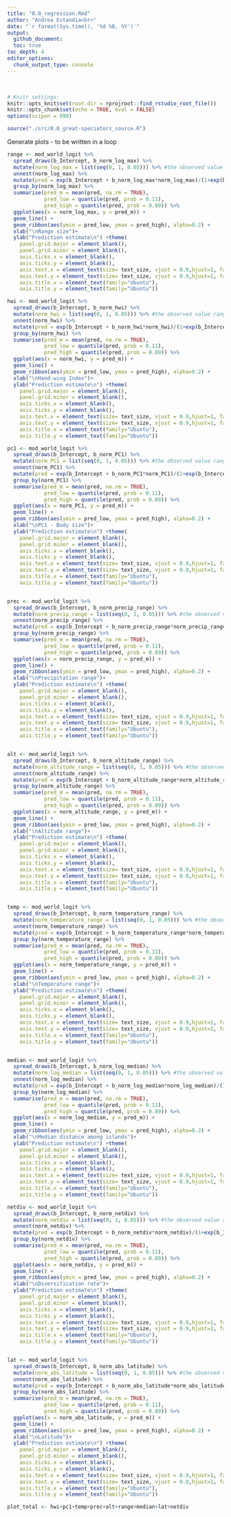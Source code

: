 ```yaml
---
title: "0.0_regression.Rmd"
author: "Andrea Estandia<br>"
date: "`r format(Sys.time(), '%d %B, %Y')`"
output:
  github_document:
  toc: true
toc_depth: 4
editor_options:
  chunk_output_type: console
---
```

  <br>
  
```r
# Knitr settings: 
knitr::opts_knit$set(root.dir = rprojroot::find_rstudio_root_file())
knitr::opts_chunk$set(echo = TRUE, eval = FALSE)
options(scipen = 999)
```

```r
source("./src/0.0_great-speciators_source.R")
```

Generate plots - to be written in a loop
```r
range <- mod_world_logit %>%
  spread_draws(b_Intercept, b_norm_log_max) %>%
  mutate(norm_log_max = list(seq(0, 1, 0.05))) %>% #the observed value range of MSESC
  unnest(norm_log_max) %>%
  mutate(pred = exp(b_Intercept + b_norm_log_max*norm_log_max)/(1+exp(b_Intercept + b_norm_log_max*norm_log_max))) %>%
  group_by(norm_log_max) %>%
  summarise(pred_m = mean(pred, na.rm = TRUE),
            pred_low = quantile(pred, prob = 0.11),
            pred_high = quantile(pred, prob = 0.89)) %>%
  ggplot(aes(x = norm_log_max, y = pred_m)) +
  geom_line() +
  geom_ribbon(aes(ymin = pred_low, ymax = pred_high), alpha=0.2) +
  xlab("\nRange size")+
  ylab("Prediction estimate\n") +theme(
    panel.grid.major = element_blank(),
    panel.grid.minor = element_blank(),
    axis.ticks.x = element_blank(),
    axis.ticks.y = element_blank(),
    axis.text.x = element_text(size= text_size, vjust = 0.9,hjust=1, family="Ubuntu"),
    axis.text.y = element_text(size= text_size, vjust = 0.9,hjust=1, family="Ubuntu"),
    axis.title.x = element_text(family="Ubuntu"),
    axis.title.y = element_text(family="Ubuntu"))

hwi <- mod_world_logit %>%
  spread_draws(b_Intercept, b_norm_hwi) %>%
  mutate(norm_hwi = list(seq(0, 1, 0.05))) %>% #the observed value range of MSESC
  unnest(norm_hwi) %>%
  mutate(pred = exp(b_Intercept + b_norm_hwi*norm_hwi)/(1+exp(b_Intercept + b_norm_hwi*norm_hwi))) %>%
  group_by(norm_hwi) %>%
  summarise(pred_m = mean(pred, na.rm = TRUE),
            pred_low = quantile(pred, prob = 0.11),
            pred_high = quantile(pred, prob = 0.89)) %>%
  ggplot(aes(x = norm_hwi, y = pred_m)) +
  geom_line() +
  geom_ribbon(aes(ymin = pred_low, ymax = pred_high), alpha=0.2) +
  xlab("\nHand-wing Index")+
  ylab("Prediction estimate\n") +theme(
    panel.grid.major = element_blank(),
    panel.grid.minor = element_blank(),
    axis.ticks.x = element_blank(),
    axis.ticks.y = element_blank(),
    axis.text.x = element_text(size= text_size, vjust = 0.9,hjust=1, family="Ubuntu"),
    axis.text.y = element_text(size= text_size, vjust = 0.9,hjust=1, family="Ubuntu"),
    axis.title.x = element_text(family="Ubuntu"),
    axis.title.y = element_text(family="Ubuntu"))

pc1 <- mod_world_logit %>%
  spread_draws(b_Intercept, b_norm_PC1) %>%
  mutate(norm_PC1 = list(seq(0, 1, 0.05))) %>% #the observed value range of MSESC
  unnest(norm_PC1) %>%
  mutate(pred = exp(b_Intercept + b_norm_PC1*norm_PC1)/(1+exp(b_Intercept + b_norm_PC1*norm_PC1))) %>%
  group_by(norm_PC1) %>%
  summarise(pred_m = mean(pred, na.rm = TRUE),
            pred_low = quantile(pred, prob = 0.11),
            pred_high = quantile(pred, prob = 0.89)) %>%
  ggplot(aes(x = norm_PC1, y = pred_m)) +
  geom_line() +
  geom_ribbon(aes(ymin = pred_low, ymax = pred_high), alpha=0.2) +
  xlab("\nPC1 - Body size")+
  ylab("Prediction estimate\n") +theme(
    panel.grid.major = element_blank(),
    panel.grid.minor = element_blank(),
    axis.ticks.x = element_blank(),
    axis.ticks.y = element_blank(),
    axis.text.x = element_text(size= text_size, vjust = 0.9,hjust=1, family="Ubuntu"),
    axis.text.y = element_text(size= text_size, vjust = 0.9,hjust=1, family="Ubuntu"),
    axis.title.x = element_text(family="Ubuntu"),
    axis.title.y = element_text(family="Ubuntu"))


prec <- mod_world_logit %>%
  spread_draws(b_Intercept, b_norm_precip_range) %>%
  mutate(norm_precip_range = list(seq(0, 1, 0.05))) %>% #the observed value range of MSESC
  unnest(norm_precip_range) %>%
  mutate(pred = exp(b_Intercept + b_norm_precip_range*norm_precip_range)/(1+exp(b_Intercept + b_norm_precip_range*norm_precip_range))) %>%
  group_by(norm_precip_range) %>%
  summarise(pred_m = mean(pred, na.rm = TRUE),
            pred_low = quantile(pred, prob = 0.11),
            pred_high = quantile(pred, prob = 0.89)) %>%
  ggplot(aes(x = norm_precip_range, y = pred_m)) +
  geom_line() +
  geom_ribbon(aes(ymin = pred_low, ymax = pred_high), alpha=0.2) +
  xlab("\nPrecipitation range")+
  ylab("Prediction estimate\n") +theme(
    panel.grid.major = element_blank(),
    panel.grid.minor = element_blank(),
    axis.ticks.x = element_blank(),
    axis.ticks.y = element_blank(),
    axis.text.x = element_text(size= text_size, vjust = 0.9,hjust=1, family="Ubuntu"),
    axis.text.y = element_text(size= text_size, vjust = 0.9,hjust=1, family="Ubuntu"),
    axis.title.x = element_text(family="Ubuntu"),
    axis.title.y = element_text(family="Ubuntu"))


alt <- mod_world_logit %>%
  spread_draws(b_Intercept, b_norm_altitude_range) %>%
  mutate(norm_altitude_range = list(seq(0, 1, 0.05))) %>% #the observed value range of MSESC
  unnest(norm_altitude_range) %>%
  mutate(pred = exp(b_Intercept + b_norm_altitude_range*norm_altitude_range)/(1+exp(b_Intercept + b_norm_altitude_range*norm_altitude_range))) %>%
  group_by(norm_altitude_range) %>%
  summarise(pred_m = mean(pred, na.rm = TRUE),
            pred_low = quantile(pred, prob = 0.11),
            pred_high = quantile(pred, prob = 0.89)) %>%
  ggplot(aes(x = norm_altitude_range, y = pred_m)) +
  geom_line() +
  geom_ribbon(aes(ymin = pred_low, ymax = pred_high), alpha=0.2) +
  xlab("\nAltitude range")+
  ylab("Prediction estimate\n") +theme(
    panel.grid.major = element_blank(),
    panel.grid.minor = element_blank(),
    axis.ticks.x = element_blank(),
    axis.ticks.y = element_blank(),
    axis.text.x = element_text(size= text_size, vjust = 0.9,hjust=1, family="Ubuntu"),
    axis.text.y = element_text(size= text_size, vjust = 0.9,hjust=1, family="Ubuntu"),
    axis.title.x = element_text(family="Ubuntu"),
    axis.title.y = element_text(family="Ubuntu"))


temp <- mod_world_logit %>%
  spread_draws(b_Intercept, b_norm_temperature_range) %>%
  mutate(norm_temperature_range = list(seq(0, 1, 0.05))) %>% #the observed value range of MSESC
  unnest(norm_temperature_range) %>%
  mutate(pred = exp(b_Intercept + b_norm_temperature_range*norm_temperature_range)/(1+exp(b_Intercept + b_norm_temperature_range*norm_temperature_range))) %>%
  group_by(norm_temperature_range) %>%
  summarise(pred_m = mean(pred, na.rm = TRUE),
            pred_low = quantile(pred, prob = 0.11),
            pred_high = quantile(pred, prob = 0.89)) %>%
  ggplot(aes(x = norm_temperature_range, y = pred_m)) +
  geom_line() +
  geom_ribbon(aes(ymin = pred_low, ymax = pred_high), alpha=0.2) +
  xlab("\nTemperature range")+
  ylab("Prediction estimate\n") +theme(
    panel.grid.major = element_blank(),
    panel.grid.minor = element_blank(),
    axis.ticks.x = element_blank(),
    axis.ticks.y = element_blank(),
    axis.text.x = element_text(size= text_size, vjust = 0.9,hjust=1, family="Ubuntu"),
    axis.text.y = element_text(size= text_size, vjust = 0.9,hjust=1, family="Ubuntu"),
    axis.title.x = element_text(family="Ubuntu"),
    axis.title.y = element_text(family="Ubuntu"))


median <- mod_world_logit %>%
  spread_draws(b_Intercept, b_norm_log_median) %>%
  mutate(norm_log_median = list(seq(0, 1, 0.05))) %>% #the observed value range of MSESC
  unnest(norm_log_median) %>%
  mutate(pred = exp(b_Intercept + b_norm_log_median*norm_log_median)/(1+exp(b_Intercept + b_norm_log_median*norm_log_median))) %>%
  group_by(norm_log_median) %>%
  summarise(pred_m = mean(pred, na.rm = TRUE),
            pred_low = quantile(pred, prob = 0.11),
            pred_high = quantile(pred, prob = 0.89)) %>%
  ggplot(aes(x = norm_log_median, y = pred_m)) +
  geom_line() +
  geom_ribbon(aes(ymin = pred_low, ymax = pred_high), alpha=0.2) +
  xlab("\nMedian distance among islands")+
  ylab("Prediction estimate\n") +theme(
    panel.grid.major = element_blank(),
    panel.grid.minor = element_blank(),
    axis.ticks.x = element_blank(),
    axis.ticks.y = element_blank(),
    axis.text.x = element_text(size= text_size, vjust = 0.9,hjust=1, family="Ubuntu"),
    axis.text.y = element_text(size= text_size, vjust = 0.9,hjust=1, family="Ubuntu"),
    axis.title.x = element_text(family="Ubuntu"),
    axis.title.y = element_text(family="Ubuntu"))

netdiv <- mod_world_logit %>%
  spread_draws(b_Intercept, b_norm_netdiv) %>%
  mutate(norm_netdiv = list(seq(0, 1, 0.05))) %>% #the observed value range of MSESC
  unnest(norm_netdiv) %>%
  mutate(pred = exp(b_Intercept + b_norm_netdiv*norm_netdiv)/(1+exp(b_Intercept + b_norm_netdiv*norm_netdiv))) %>%
  group_by(norm_netdiv) %>%
  summarise(pred_m = mean(pred, na.rm = TRUE),
            pred_low = quantile(pred, prob = 0.11),
            pred_high = quantile(pred, prob = 0.89)) %>%
  ggplot(aes(x = norm_netdiv, y = pred_m)) +
  geom_line() +
  geom_ribbon(aes(ymin = pred_low, ymax = pred_high), alpha=0.2) +
  xlab("\nDiversification rate")+
  ylab("Prediction estimate\n") +theme(
    panel.grid.major = element_blank(),
    panel.grid.minor = element_blank(),
    axis.ticks.x = element_blank(),
    axis.ticks.y = element_blank(),
    axis.text.x = element_text(size= text_size, vjust = 0.9,hjust=1, family="Ubuntu"),
    axis.text.y = element_text(size= text_size, vjust = 0.9,hjust=1, family="Ubuntu"),
    axis.title.x = element_text(family="Ubuntu"),
    axis.title.y = element_text(family="Ubuntu"))


lat <- mod_world_logit %>%
  spread_draws(b_Intercept, b_norm_abs_latitude) %>%
  mutate(norm_abs_latitude = list(seq(0, 1, 0.05))) %>% #the observed value range of MSESC
  unnest(norm_abs_latitude) %>%
  mutate(pred = exp(b_Intercept + b_norm_abs_latitude*norm_abs_latitude)/(1+exp(b_Intercept + b_norm_abs_latitude*norm_abs_latitude))) %>%
  group_by(norm_abs_latitude) %>%
  summarise(pred_m = mean(pred, na.rm = TRUE),
            pred_low = quantile(pred, prob = 0.11),
            pred_high = quantile(pred, prob = 0.89)) %>%
  ggplot(aes(x = norm_abs_latitude, y = pred_m)) +
  geom_line() +
  geom_ribbon(aes(ymin = pred_low, ymax = pred_high), alpha=0.2) +
  xlab("\nLatitude")+
  ylab("Prediction estimate\n") +theme(
    panel.grid.major = element_blank(),
    panel.grid.minor = element_blank(),
    axis.ticks.x = element_blank(),
    axis.ticks.y = element_blank(),
    axis.text.x = element_text(size= text_size, vjust = 0.9,hjust=1, family="Ubuntu"),
    axis.text.y = element_text(size= text_size, vjust = 0.9,hjust=1, family="Ubuntu"),
    axis.title.x = element_text(family="Ubuntu"),
    axis.title.y = element_text(family="Ubuntu"))

plot_total <- hwi+pc1+temp+prec+alt+range+median+lat+netdiv

```